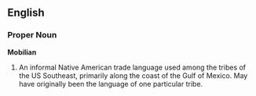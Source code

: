 ==English==
===Proper Noun===
'''Mobilian'''
#An informal Native American trade language used among the tribes of the US Southeast, primarily along the coast of the Gulf of Mexico.  May have originally been the language of one particular tribe.